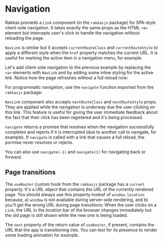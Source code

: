 
# Navigation

Rakkas provieds a `Link` component (in the `rakkasjs` package) for SPA-style client-side navigation. It takes exactly the same props as the HTML `<a>` element but intercepts user's click to handle the navigation without reloading the page.

`NavLink` is similar but it accepts `currentRouteClass` and `currentRouteStyle` to apply a different style when the `href` property matches the current URL. It is useful for marking the active item in a navigation menu, for example.

Let's add client-side navigation to the previous example by replacing the `<a>` elements with `NavLink` and by adding some inline styling for the active link. Notice how the page refreshes without a full reload now:


<SampleViewer code={navlinkExample} url="/examples/navlink/Fatih" />

For programmatic navigation, use the `navigate` function exported from the `rakkasjs` package:


<SampleViewer url="/examples/navigate/Fatih" code={navigateExample} />

`NavLink` component also accepts `nextRouteClass` and `nextRouteStyle` props. They are applied while the navigation is underway due the user clicking on this link. This feature is useful for giving the user immediate feedback about the fact that their click has been registered and it's being processed.

`navigate` returns a promise that resolves when the navigation successfully completes and rejects if it is interrupted (due to another call to navigate, for example). If `navigate` is called with a link that causes a full reload, the pormise never resolves or rejects.

You can also use `navigate(-1)` and `navigate(1)` for navigating back or forward.

## Page transitions

The `useRouter` custom hook from the `rakkasjs` package has a `current` property. It's a URL object that contains the URL of the currently rendered page. You should always use this property insteaf of `window.location` because, a) `window` is not available during server-side rendering, and b) you'll get the wrong URL during page transitions: When the user clicks on a `Link`, the URL in the location bar of the browser changes immediately but the old page is still shown while the new one is being loaded.

The `next` property of the return value of `useRouter`, if present, contains the URL that the app is transitioning into. You can test for its presence to render some loading animation for example.
